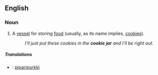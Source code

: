 ==English==

===Noun===
{{wikipedia}}
{{en-noun|sg=[[cookie]] [[jar]]}}

# A [[vessel]] for storing [[food]] (usually, as its name implies, [[cookie]]s).
#:''I'll just put these cookies in the '''cookie jar''' and I'll be right out.''

=====Translations=====
{{top}}
* {{fi}}: [[piparipurkki]]
{{mid}}
{{bottom}}